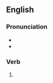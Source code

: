 ==English==

===Pronunciation===
* {{IPA|en|/haɪkt/}}
* {{rhymes|en|aɪkt|s=1}}

===Verb===
{{head|en|verb form}}

# {{en-past of|hike}}